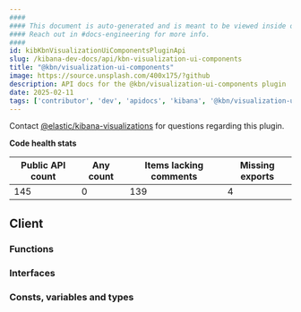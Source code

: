 ```yaml
---
####
#### This document is auto-generated and is meant to be viewed inside our experimental, new docs system.
#### Reach out in #docs-engineering for more info.
####
id: kibKbnVisualizationUiComponentsPluginApi
slug: /kibana-dev-docs/api/kbn-visualization-ui-components
title: "@kbn/visualization-ui-components"
image: https://source.unsplash.com/400x175/?github
description: API docs for the @kbn/visualization-ui-components plugin
date: 2025-02-11
tags: ['contributor', 'dev', 'apidocs', 'kibana', '@kbn/visualization-ui-components']
---
```




Contact [@elastic/kibana-visualizations](https://github.com/orgs/elastic/teams/kibana-visualizations) for questions regarding this plugin.

**Code health stats**

| Public API count  | Any count | Items lacking comments | Missing exports |
|-------------------|-----------|------------------------|-----------------|
| 145 | 0 | 139 | 4 |

## Client

### Functions
<DocDefinitionList data={kbnVisualizationUiComponentsObj.client.functions}/>

### Interfaces
<DocDefinitionList data={kbnVisualizationUiComponentsObj.client.interfaces}/>

### Consts, variables and types
<DocDefinitionList data={kbnVisualizationUiComponentsObj.client.misc}/>

